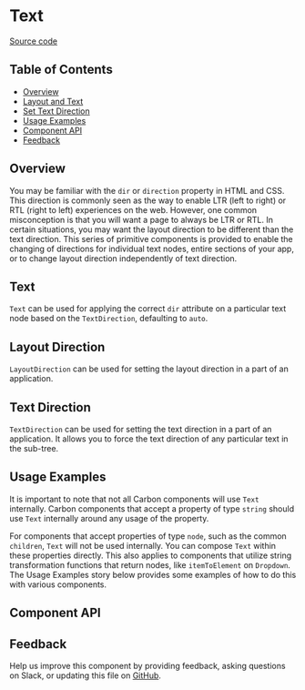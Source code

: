 
# Text

[Source code](https://github.com/carbon-design-system/carbon/tree/main/packages/react/src/components/Text)

## Table of Contents

- [Overview](#overview)
- [Layout and Text](#layout-and-text)
- [Set Text Direction](#set-text-direction)
- [Usage Examples](#useage-examples)
- [Component API](#component-api)
- [Feedback](#feedback)

## Overview

You may be familiar with the `dir` or `direction` property in HTML and CSS. This
direction is commonly seen as the way to enable LTR (left to right) or RTL
(right to left) experiences on the web. However, one common misconception is
that you will want a page to always be LTR or RTL. In certain situations, you
may want the layout direction to be different than the text direction. This
series of primitive components is provided to enable the changing of directions
for individual text nodes, entire sections of your app, or to change layout
direction independently of text direction.

## Text

`Text` can be used for applying the correct `dir` attribute on a particular text
node based on the `TextDirection`, defaulting to `auto`.

<Canvas>
  <Story of={TextStories.Default} />
</Canvas>

## Layout Direction

`LayoutDirection` can be used for setting the layout direction in a part of an
application.

<Canvas>
  <Story of={TextStories.LayoutAndText} />
</Canvas>

## Text Direction

`TextDirection` can be used for setting the text direction in a part of an
application. It allows you to force the text direction of any particular text in
the sub-tree.

<Canvas>
  <Story of={TextStories.SetTextDirection} />
</Canvas>

## Usage Examples

It is important to note that not all Carbon components will use `Text`
internally. Carbon components that accept a property of type `string` should use
`Text` internally around any usage of the property.

For components that accept properties of type `node`, such as the common
`children`, `Text` will not be used internally. You can compose `Text` within
these properties directly. This also applies to components that utilize string
transformation functions that return nodes, like `itemToElement` on `Dropdown`.
The Usage Examples story below provides some examples of how to do this with
various components.

<Canvas>
  <Story of={TextStories.UsageExamples} />
</Canvas>

## Component API

<ArgsTable />

## Feedback

Help us improve this component by providing feedback, asking questions on Slack,
or updating this file on
[GitHub](https://github.com/carbon-design-system/carbon/edit/main/packages/react/src/components/Text/Text.mdx).
